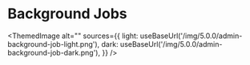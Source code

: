 # Background Jobs


<ThemedImage
  alt=""
  sources={{
    light: useBaseUrl('/img/5.0.0/admin-background-job-light.png'),
    dark: useBaseUrl('/img/5.0.0/admin-background-job-dark.png'),
  }}
/>
